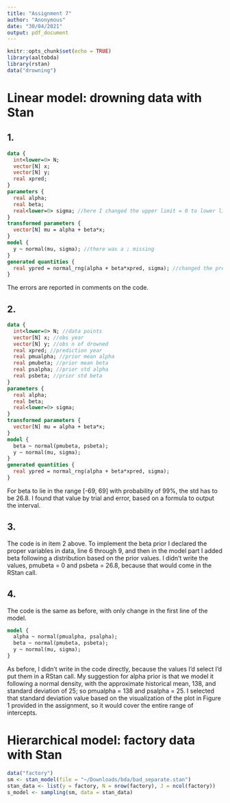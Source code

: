 ```yaml
---
title: "Assignment 7"
author: "Anonymous"
date: "30/04/2021"
output: pdf_document
---
```


```r
knitr::opts_chunk$set(echo = TRUE)
library(aaltobda)
library(rstan)
data("drowning")
```

# Linear model: drowning data with Stan

## 1.

```stan
data {
  int<lower=0> N;
  vector[N] x;
  vector[N] y;
  real xpred;
}
parameters {
  real alpha;
  real beta;
  real<lower=0> sigma; //here I changed the upper limit = 0 to lower limit = 0.
}
transformed parameters {
  vector[N] mu = alpha + beta*x;
}
model {
  y ~ normal(mu, sigma); //there was a ; missing
}
generated quantities {
  real ypred = normal_rng(alpha + beta*xpred, sigma); //changed the pred to be based on xpred value.
}
```

The errors are reported in comments on the code.

## 2.

```stan
data {
  int<lower=0> N; //data points
  vector[N] x; //obs year
  vector[N] y; //obs n of drowned
  real xpred; //prediction year
  real pmualpha; //prior mean alpha
  real pmubeta; //prior mean beta
  real psalpha; //prior std alpha
  real psbeta; //prior std beta
}
parameters {
  real alpha;
  real beta;
  real<lower=0> sigma;
}
transformed parameters {
  vector[N] mu = alpha + beta*x;
}
model {
  beta ~ normal(pmubeta, psbeta);
  y ~ normal(mu, sigma);
}
generated quantities {
  real ypred = normal_rng(alpha + beta*xpred, sigma);
}
```

For beta to lie in the range [-69, 69] with probability of 99%, the std has to be 26.8. I found that value by trial and error, based on a formula to output the interval.

## 3.

The code is in item 2 above. To implement the beta prior I declared the proper variables in data, line 6 through 9, and then in the model part I added beta following a distribution based on the prior values. I didn't write the values, pmubeta = 0 and psbeta = 26.8, because that would come in the RStan call.

## 4.

The code is the same as before, with only change in the first line of the model.

```stan
model {
  alpha ~ normal(pmualpha, psalpha);
  beta ~ normal(pmubeta, psbeta);
  y ~ normal(mu, sigma);
}
```

As before, I didn't write in the code directly, because the values I'd select I'd put them in a RStan call.
My suggestion for alpha prior is that we model it following a normal density, with the approximate historical mean, 138, and standard deviation of 25; so pmualpha = 138 and psalpha = 25.
I selected that standard deviation value based on the visualization of the plot in Figure 1 provided in the assignment, so it would cover the entire range of intercepts.

# Hierarchical model: factory data with Stan

```r
data("factory")
sm <- stan_model(file = "~/Downloads/bda/bad_separate.stan")
stan_data <- list(y = factory, N = nrow(factory), J = ncol(factory))
s_model <- sampling(sm, data = stan_data)
```

